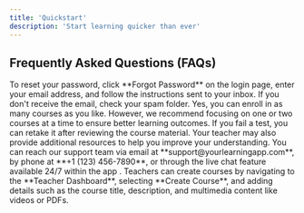 ```yaml
---
title: 'Quickstart'
description: 'Start learning quicker than ever'
---
```


## **Frequently Asked Questions (FAQs)**

<AccordionGroup>
  <Accordion icon="book" title="How do I reset my password?">
    To reset your password, click **Forgot Password** on the login page, enter your email address, and follow the instructions sent to your inbox. If you don't receive the email, check your spam folder.
  </Accordion>

  <Accordion icon="user" title="Can I enroll in multiple courses at once?">
    Yes, you can enroll in as many courses as you like. However, we recommend focusing on one or two courses at a time to ensure better learning outcomes.
  </Accordion>

  <Accordion icon="check" title="What happens if I fail a test?">
    If you fail a test, you can retake it after reviewing the course material. Your teacher may also provide additional resources to help you improve your understanding.
  </Accordion>

  <Accordion icon="question" title="How do I contact support?">
    You can reach our support team via email at **support@yourlearningapp.com**, by phone at **+1 (123) 456-7890**, or through the live chat feature available 24/7 within the app .
  </Accordion>

  <Accordion icon="gear" title="How do teachers create courses?">
    Teachers can create courses by navigating to the **Teacher Dashboard**, selecting **Create Course**, and adding details such as the course title, description, and multimedia content like videos or PDFs.
  </Accordion>
</AccordionGroup>

